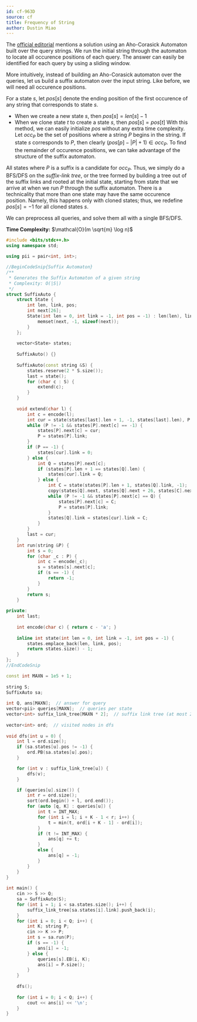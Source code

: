 ```yaml
---
id: cf-963D
source: cf
title: Frequency of String
author: Dustin Miao
---
```


The [official editorial](https://codeforces.com/blog/entry/58991) mentions a solution using an Aho-Corasick Automaton built over the query strings. We run the initial string through the automaton to locate all occurence positions of each query. The answer can easily be identified for each query by using a sliding window. 

More intuitively, instead of building an Aho-Corasick automaton over the queries, let us build a suffix automaton over the input string. Like before, we will need all occurence positions.

For a state $s$, let $pos[s]$ denote the ending position of the first occurence of any string that corresponds to state $s$. 
- When we create a new state $s$, then $pos[s] = len[s] - 1$
- When we clone state $t$ to create a state $s$, then $pos[s] = pos[t]$
With this method,  we can easily initialize $pos$ without any extra time complexity. Let $occ_P$ be the set of positions where a string $P$ begins in the string. If state $s$ corresponds to $P$, then clearly $(pos[p] - |P| + 1) \in occ_P$. To find the remainder of occurence positions, we can take advantage of the structure of the suffix automaton. 

All states where $P$ is a suffix is a candidate for $occ_P$. Thus, we simply do a BFS/DFS on the _suffix-link tree_, or the tree formed by building a tree out of the suffix links and rooted at the initial state, starting from state that we arrive at when we run $P$ through the suffix automaton. There is a technicality that more than one state may have the same occurence position. Namely, this happens only with cloned states; thus, we redefine $pos[s] = -1$ for all cloned states $s$. 

We can preprocess all queries, and solve them all with a single BFS/DFS. 

<LanguageSection>

<CPPSection>

**Time Complexity:** $\mathcal{O}(m \sqrt{m} \log n)$

```cpp
#include <bits/stdc++.h>
using namespace std;
 
using pii = pair<int, int>;

//BeginCodeSnip{Suffix Automaton}
/**
 * Generates the Suffix Automaton of a given string
 * Complexity: O(|S|)
 */ 
struct SuffixAuto {
	struct State {
		int len, link, pos;
		int next[26];
		State(int len = 0, int link = -1, int pos = -1) : len(len), link(link), pos(pos) {
			memset(next, -1, sizeof(next));
		}
	};
 
	vector<State> states;
	
	SuffixAuto() {}
 
	SuffixAuto(const string &S) { 
		states.reserve(2 * S.size());
		last = state();
		for (char c : S) {
			extend(c);
		}
	}
 
	void extend(char l) {
		int c = encode(l); 
		int cur = state(states[last].len + 1, -1, states[last].len), P = last; 
		while (P != -1 && states[P].next[c] == -1) {
			states[P].next[c] = cur;
			P = states[P].link;
		}
		if (P == -1) {
			states[cur].link = 0;
		} else {
			int Q = states[P].next[c];
			if (states[P].len + 1 == states[Q].len) {
				states[cur].link = Q;
			} else {
				int C = state(states[P].len + 1, states[Q].link, -1);
				copy(states[Q].next, states[Q].next + 26, states[C].next);
				while (P != -1 && states[P].next[c] == Q) {
					states[P].next[c] = C;
					P = states[P].link;
				}
				states[Q].link = states[cur].link = C;
			}
		}
		last = cur;
	}
	int run(string &P) {
		int s = 0;
		for (char _c : P) {
			int c = encode(_c);
			s = states[s].next[c];
			if (s == -1) {
				return -1;
			}
		}
		return s;
	}
 
private:
	int last;
 
	int encode(char c) { return c - 'a'; }
 
	inline int state(int len = 0, int link = -1, int pos = -1) {
		states.emplace_back(len, link, pos);
		return states.size() - 1;
	}
};
//EndCodeSnip

const int MAXN = 1e5 + 1;
	
string S;
SuffixAuto sa;
 
int Q, ans[MAXN];  // answer for query
vector<pii> queries[MAXN];  // queries per state
vector<int> suffix_link_tree[MAXN * 2];  // suffix link tree (at most 2 * |S| nodes)
 
vector<int> ord;  // visited nodes in dfs
 
void dfs(int u = 0) {
	int l = ord.size();
	if (sa.states[u].pos != -1) {
		ord.PB(sa.states[u].pos);
	}

	for (int v : suffix_link_tree[u]) {
		dfs(v);
	}

	if (queries[u].size()) {
		int r = ord.size();
		sort(ord.begin() + l, ord.end()); 
		for (auto [q, K] : queries[u]) {
			int t = INT_MAX;
			for (int i = l; i + K - 1 < r; i++) {
				t = min(t, ord[i + K - 1] - ord[i]);
			}
			if (t != INT_MAX) {
				ans[q] += t;
			}
			else {
				ans[q] = -1;
			}
		}
	}  
} 
 
int main() {
	cin >> S >> Q;
	sa = SuffixAuto(S);
	for (int i = 1; i < sa.states.size(); i++) {
		suffix_link_tree[sa.states[i].link].push_back(i);
	}
	for (int i = 0; i < Q; i++) {
		int K; string P;
		cin >> K >> P;
		int s = sa.run(P);
		if (s == -1) {
			ans[i] = -1;
		} else {
			queries[s].EB(i, K);
			ans[i] = P.size();
		}
	}
 
	dfs();
 
	for (int i = 0; i < Q; i++) {
		cout << ans[i] << '\n';
	}
}
```

</CPPSection>

</LanguageSection>
